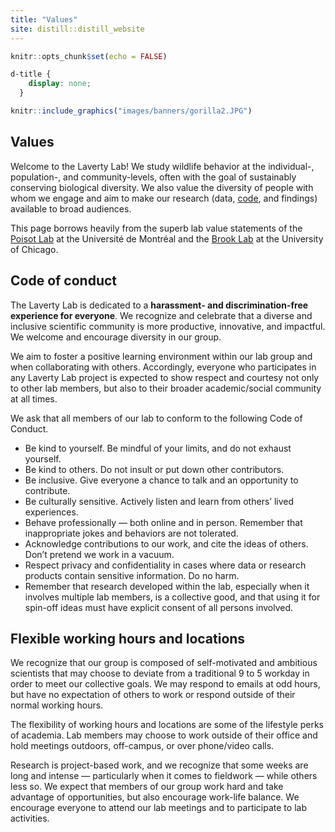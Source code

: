 ```yaml
---
title: "Values"
site: distill::distill_website
---
```


```r
knitr::opts_chunk$set(echo = FALSE)
```

```css
d-title {
    display: none;
  }
```


```r
knitr::include_graphics("images/banners/gorilla2.JPG")
```

<h2>Values</h2>
Welcome to the Laverty Lab! We study wildlife behavior at the individual-, population-, and community-levels, often with the goal of sustainably conserving  biological diversity. We also value the diversity of people with whom we engage and aim to make our research (data, [code](https://github.com/LavertyLab), and findings) available to broad audiences. 

This page borrows heavily from the superb lab value statements of the [Poisot Lab](https://poisotlab.io/) at the Université de Montréal and the [Brook Lab](https://brooklab.org/) at the University of Chicago.

## Code of conduct

The Laverty Lab is dedicated to a **harassment- and discrimination-free experience for everyone**. We recognize and celebrate that a diverse and inclusive scientific community is more productive, innovative, and impactful. We welcome and encourage diversity in our group. 

We aim to foster a positive learning environment within our lab group and when collaborating with others. Accordingly, everyone who participates in any Laverty Lab project is expected to show respect and courtesy not only to other lab members, but also to their broader academic/social community at all times. 

We ask that all members of our lab to conform to the following Code of Conduct.

  * Be kind to yourself. Be mindful of your limits, and do not exhaust yourself.
  * Be kind to others. Do not insult or put down other contributors.
  * Be inclusive. Give everyone a chance to talk and an opportunity to contribute. 
  * Be culturally sensitive. Actively listen and learn from others' lived experiences.
  * Behave professionally — both online and in person. Remember that inappropriate jokes and behaviors are not tolerated. 
  * Acknowledge contributions to our work, and cite the ideas of others. Don’t pretend we work in a vacuum.
  * Respect privacy and confidentiality in cases where data or research products contain sensitive information. Do no harm.
  * Remember that research developed within the lab, especially when it involves multiple lab members, is a collective good, and that using it for spin-off ideas must have explicit consent of all persons involved.

## Flexible working hours and locations

We recognize that our group is composed of self-motivated and ambitious scientists that may choose to deviate from a traditional 9 to 5 workday in order to meet our collective goals. We may respond to emails at odd hours, but have no expectation of others to work or respond outside of their normal working hours. 

The flexibility of working hours and locations are some of the lifestyle perks of academia. Lab members may choose to work outside of their office and hold meetings outdoors, off-campus, or over phone/video calls.

Research is project-based work, and we recognize that some weeks are long and intense — particularly when it comes to fieldwork — while others less so. We expect that members of our group work hard and take advantage of opportunities, but also encourage work-life balance. We encourage everyone to attend our lab meetings and to participate to lab activities. 